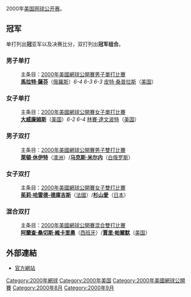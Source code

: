 {{noteTA|G1=Tennis
|1=zh-hans:温布尔登;zh-hk:溫布頓;zh-tw:溫布頓;
}}

2000年[[美国网球公开赛|美国网球公开赛]]。

== 冠军 ==
单打列出'''冠'''亚军以及决赛比分，双打列出'''冠军组合'''。

=== 男子单打 ===
:主条目：[[2000年美國網球公開賽男子單打比賽|2000年美國網球公開賽男子單打比賽]]
:'''[[馬拉特·薩芬|馬拉特·薩芬]]'''（[[俄羅斯|俄羅斯]]）''6-4 6-3 6-3'' [[皮特·桑普拉斯|皮特·桑普拉斯]]（[[美国|美国]]）

=== 女子单打 ===
:主条目：[[2000年美國網球公開賽女子單打比賽|2000年美國網球公開賽女子單打比賽]]
:'''[[大威廉姆斯|大威廉姆斯]]'''（[[美国|美国]]）''6-2 6-4'' [[林賽·達文波特|林賽·達文波特]]（[[美国|美国]]）

=== 男子双打 ===
:主条目：[[2000年美國網球公開賽男子雙打比賽|2000年美國網球公開賽男子雙打比賽]]
:'''[[萊頓·休伊特|萊頓·休伊特]]'''（[[澳洲|澳洲]]）/'''[[马克斯·米尔内|马克斯·米尔内]]'''（[[白俄罗斯|白俄罗斯]]）

=== 女子双打 ===
:主条目：[[2000年美國網球公開賽女子雙打比賽|2000年美國網球公開賽女子雙打比賽]]
:'''[[茱莉·哈雷德-德庫吉斯|茱莉·哈雷德-德庫吉斯]]'''（[[法國|法國]]）/'''[[杉山愛|杉山愛]]'''（[[日本|日本]]）

=== 混合双打 ===
:主条目：[[2000年美國網球公開賽混合雙打比賽|2000年美國網球公開賽混合雙打比賽]]
:'''[[阿蘭查·桑切斯·維卡里奧|阿蘭查·桑切斯·維卡里奧]]'''（[[西班牙|西班牙]]）/'''[[賈里·帕爾默|賈里·帕爾默]]'''（[[美国|美国]]）

== 外部連結 ==
*[http://www.usopen.org 官方網站]{{Wayback|url=http://www.usopen.org/ |date=20150703142652 }}

{{start box}}
{{succession box | before=[[1999年美國網球公開賽|1999年美國網球公開賽]]| title=[[美國網球公開賽|美國網球公開賽]]| years= | after=[[2001年美國網球公開賽|2001年美國網球公開賽]]}}
{{succession box | before=[[2000年温布尔登網球錦標賽|2000年温布尔登網球錦標賽]]| title=[[網球大滿貫|網球大滿貫]] | years= | after=[[2001年澳洲網球公開賽|2001年澳洲網球公開賽]]}}
{{end box}}
{{美网列表}}

[[Category:2000年網球|Category:2000年網球]]
[[Category:2000年美国|Category:2000年美国]]
[[Category:2000年美國網球公開賽|Category:2000年美國網球公開賽]]
[[Category:2000年8月|Category:2000年8月]]
[[Category:2000年9月|Category:2000年9月]]